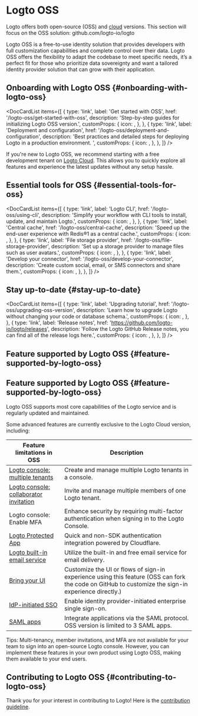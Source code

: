 
# Logto OSS

Logto offers both open-source (OSS) and [cloud](/logto-cloud) versions. This section will focus on the OSS solution: <Url type="inline" href="https://github.com/logto-io/logto">github.com/logto-io/logto</Url>

Logto OSS is a free-to-use identity solution that provides developers with full customization capabilities and complete control over their data. Logto OSS offers the flexibility to adapt the codebase to meet specific needs, it’s a perfect fit for those who prioritize data sovereignty and want a tailored identity provider solution that can grow with their application.

## Onboarding with Logto OSS \{#onboarding-with-logto-oss}

<DocCardList
  items={[
    {
      type: 'link',
      label: 'Get started with OSS',
      href: '/logto-oss/get-started-with-oss',
      description: 'Step-by-step guides for initializing Logto OSS version.',
      customProps: {
        icon: <RocketIcon />,
      },
    },
    {
      type: 'link',
      label: 'Deployment and configuration',
      href: '/logto-oss/deployment-and-configuration',
      description:
        'Best practices and detailed steps for deploying Logto in a production environment. ',
      customProps: {
        icon: <GearIcon />,
      },
    },
  ]}
/>

<Admonition type="tip" title="Need a Quick Start?">

If you're new to Logto OSS, we recommend starting with a free development tenant on [Logto Cloud](https://cloud.logto.io). This allows you to quickly explore all features and experience the latest updates without any setup hassle.

</Admonition>

## Essential tools for OSS \{#essential-tools-for-oss}

<DocCardList
  items={[
    {
      type: 'link',
      label: 'Logto CLI',
      href: '/logto-oss/using-cli',
      description: 'Simplify your workflow with CLI tools to install, update, and maintain Logto.',
      customProps: {
        icon: <CliIcon />,
      },
    },
    {
      type: 'link',
      label: 'Central cache',
      href: '/logto-oss/central-cache',
      description: 'Speed up the end-user experience with Redis®1 as a central cache.',
      customProps: {
        icon: <CentralCacheIcon />,
      },
    },
    {
      type: 'link',
      label: 'File storage provider',
      href: '/logto-oss/file-storage-provider',
      description: 'Set up a storage provider to manage files such as user avatars.',
      customProps: {
        icon: <FileStorageIcon />,
      },
    },
    {
      type: 'link',
      label: 'Develop your connector',
      href: '/logto-oss/develop-your-connector',
      description: 'Create custom social, email, or SMS connectors and share them.',
      customProps: {
        icon: <ConnectorsIcon />,
      },
    },
  ]}
/>
## Stay up-to-date \{#stay-up-to-date}

<DocCardList
  items={[
    {
      type: 'link',
      label: 'Upgrading tutorial',
      href: '/logto-oss/upgrading-oss-version',
      description: 'Learn how to upgrade Logto without changing your code or database schema.',
      customProps: {
        icon: <UpdateIcon />,
      },
    },
    {
      type: 'link',
      label: 'Release notes',
      href: 'https://github.com/logto-io/logto/releases',
      description:
        'Follow the Logto GitHub Release notes, you can find all of the release logs here.',
      customProps: {
        icon: <DocumentIcon />,
      },
    },
  ]}
/>

## Feature supported by Logto OSS \{#feature-supported-by-logto-oss}

## Feature supported by Logto OSS \{#feature-supported-by-logto-oss}

Logto OSS supports most core capabilities of the Logto service and is regularly updated and maintained.

Some advanced features are currently exclusive to the Logto Cloud version, including:

| Feature limitations in OSS                                                          | Description                                                                                                                                        |
| ----------------------------------------------------------------------------------- | -------------------------------------------------------------------------------------------------------------------------------------------------- |
| [Logto console: multiple tenants](/logto-cloud/tenant-settings)                     | Create and manage multiple Logto tenants in a console.                                                                                             |
| [Logto console: collaborator invitation](/logto-cloud/tenant-member-management)     | Invite and manage multiple members of one Logto tenant.                                                                                            |
| Logto console: Enable MFA                                                           | Enhance security by requiring multi-factor authentication when signing in to the Logto Console.                                                    |
| [Logto Protected App](/integrate-logto/protected-app)                               | Quick and non-SDK authentication integration powered by Cloudflare.                                                                                |
| [Logto built-in email service](/connectors/email-connectors/built-in-email-service) | Utilize the built-in and free email service for email delivery.                                                                                    |
| [Bring your UI](/customization/bring-your-ui)                                       | Customize the UI or flows of sign-in experience using this feature (OSS can fork the code on GitHub to customize the sign-in experience directly.) |
| [IdP-initiated SSO](/end-user-flows/enterprise-sso/idp-initiated-sso)               | Enable identity provider-initiated enterprise single sign-on.                                                                                      |
| [SAML apps](/integrate-logto/saml-app)                                              | Integrate applications via the SAML protocol. OSS version is limited to 3 SAML apps.                                                               |

Tips: Multi-tenancy, member invitations, and MFA are not available for your team to sign into an open-source Logto console. However, you can implement these features in your own product using Logto OSS, making them available to your end users.

## Contributing to Logto OSS \{#contributing-to-logto-oss}

Thank you for your interest in contributing to Logto! Here is the [contribution guideline](/logto-oss/contribution).

